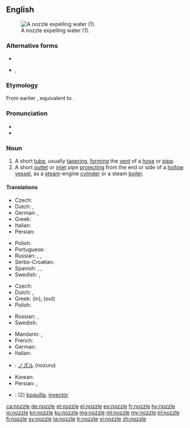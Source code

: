 ==English==
[[Image:Water nozzle.jpg|right|thumb|A nozzle expelling water (1).]]

===Alternative forms===
* {{l|en|nozle}}
* {{l|en|nosle}}, {{l|en|nosel}} {{qualifier|obsolete}}

===Etymology===
From earlier {{term|nosle|lang=en}}, equivalent to {{suffix|nose|le|lang=en}} {{gloss|diminutive/agent suffix}}.

===Pronunciation===
* {{IPA|/ˈnɒzəl/|lang=en}}
* {{rhymes|ɒzəl|lang=en}}

===Noun===
{{en-noun}}

# A short [[tube]], usually [[taper]]ing, [[form]]ing the [[vent]] of a [[hose]] or [[pipe]].
# A short [[outlet]] or [[inlet]] pipe [[project]]ing from the end or side of a [[hollow]] [[vessel]], as a [[steam]]-engine [[cylinder]] or a steam [[boiler]].

====Translations====
{{trans-top|short tube}}
* Czech: {{t+|cs|trubka}}
* Dutch: {{t+|nl|buis|f}}, {{t+|nl|pijp|f}}
* German: {{t+|de|Düse|f}}, {{t|de|Stutzen|m}}
* Greek: {{t+|el|στόμιο|n|tr=stómio}}
* Italian: {{t+|it|ugello}}
* Persian: {{t+|fa|نازل|tr=nâzel|sc=fa-Arab}}
{{trans-mid}}
* Polish: {{t+|pl|dysza|f}}
* Portuguese: {{t|pt|bocal|m}}
* Russian: {{t+|ru|насадка|f|tr=nasádka}}, {{t+|ru|наконечник|m|tr=nakon'éčnik}}, {{t+|ru|патрубок|m|tr=pátrubok}}
* Serbo-Croatian: {{t|sh|díza}}
* Spanish: {{t|es|boquilla|f}}, {{t|es|tobera|f}}, {{t|es|inyector|m}}
* Swedish: {{t|sv|munstycke}}, {{t+|sv|pip|c}}
{{trans-bottom}}

{{trans-top|inlet or outlet pipe}}
* Czech: {{t+|cs|tryska|f}}
* Dutch: {{t|nl|overloopventiel|n}}, {{t+|nl|pijp|f}}
* Greek: {{t+|el|στόμιο|n|tr=stómio}} (in), {{t+|el|σιφόνι|n|tr=sifóni}} (out)
* Polish: {{t|pl|króciec|m}}
{{trans-mid}}
* Russian: {{t+|ru|сопло|n|tr=sopló}}, {{t+|ru|форсунка|f|tr=forsúnka}}
* Swedish: {{t+|sv|pip}}
{{trans-bottom}}

{{checktrans-top}}
* Mandarin: {{t-check|cmn|噴管}}, {{t-check|cmn|喷管}}
* French: {{t-check|fr|bec|m}}
* German: {{t-check|de|Düse|f}}
* Italian: {{t-check|it|ugello|m}}
* {{ttbc|ja}}: [[ノズル]] (nozuru)
{{trans-mid}}
* Korean: {{t-check|ko|분사구}}
* Persian: {{t+check|fa|نوك|tr=nok}}, {{t-check|fa|شیپوره}}
* {{ttbc|es}}: (2) [[boquilla]], [[inyector]] {{g|m}}
{{trans-bottom}}

[[ca:nozzle]]
[[de:nozzle]]
[[et:nozzle]]
[[el:nozzle]]
[[eo:nozzle]]
[[fr:nozzle]]
[[hy:nozzle]]
[[io:nozzle]]
[[kn:nozzle]]
[[ku:nozzle]]
[[mg:nozzle]]
[[ml:nozzle]]
[[my:nozzle]]
[[pl:nozzle]]
[[fi:nozzle]]
[[sv:nozzle]]
[[ta:nozzle]]
[[tr:nozzle]]
[[vi:nozzle]]
[[zh:nozzle]]